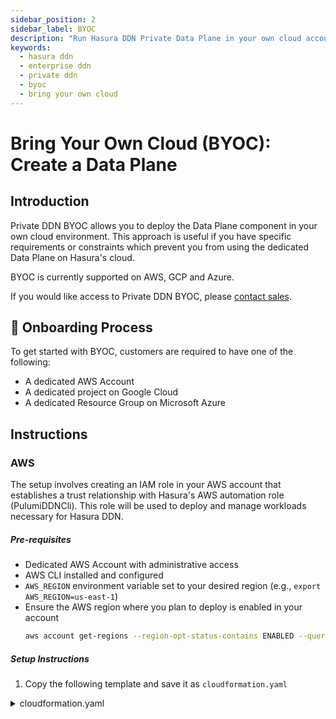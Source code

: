 ```yaml
---
sidebar_position: 2
sidebar_label: BYOC
description: "Run Hasura DDN Private Data Plane in your own cloud account, get all managed Data Plane benefits"
keywords:
  - hasura ddn
  - enterprise ddn
  - private ddn
  - byoc
  - bring your own cloud
---
```



# Bring Your Own Cloud (BYOC): Create a Data Plane

## Introduction

Private DDN BYOC allows you to deploy the Data Plane component in your own cloud environment. This approach is useful if
you have specific requirements or constraints which prevent you from using the dedicated Data Plane on Hasura's cloud.

BYOC is currently supported on AWS, GCP and Azure.

If you would like access to Private DDN BYOC, please [contact sales](https://hasura.io/contact-us).

## 📌 Onboarding Process

To get started with BYOC, customers are required to have one of the following:

- A dedicated AWS Account
- A dedicated project on Google Cloud
- A dedicated Resource Group on Microsoft Azure

## Instructions

### AWS

The setup involves creating an IAM role in your AWS account that establishes a trust relationship with Hasura's AWS automation role (PulumiDDNCli). This role will be used to deploy and manage workloads necessary for Hasura DDN.

##### Pre-requisites

- Dedicated AWS Account with administrative access
- AWS CLI installed and configured
- `AWS_REGION` environment variable set to your desired region (e.g., `export AWS_REGION=us-east-1`)
- Ensure the AWS region where you plan to deploy is enabled in your account
  ```bash
  aws account get-regions --region-opt-status-contains ENABLED --query 'Regions[*].RegionName'
  ```

##### Setup Instructions

1. Copy the following template and save it as `cloudformation.yaml`

<details>

<summary>cloudformation.yaml</summary>
```yaml
Parameters:
  ExternalId:
    Type: String
    Default: hasura-cloud
    Description: External ID for the trust relationship with Hasura Cloud
    MinLength: 2
    MaxLength: 1224
    AllowedPattern: "[A-Za-z0-9+=,.@:\\/-]*"

Resources:
  BootstrapRole:
    Type: AWS::IAM::Role
    Properties:
      RoleName: HasuraCloudBYOC
      AssumeRolePolicyDocument:
        Version: '2012-10-17'
        Statement:
          - Effect: Allow
            Principal:
              AWS: arn:aws:iam::760537944023:role/PulumiDDNCli
            Action: sts:AssumeRole
            Condition:
              StringEquals:
                sts:ExternalId: !Ref ExternalId
  BootstrapPolicy:
    Type: AWS::IAM::Policy
    Properties:
      PolicyName: HasuraCloudBYOC
      Roles:
        - !Ref BootstrapRole
      PolicyDocument:
        Version: '2012-10-17'
        Statement:
          - Effect: Allow
            Action:
              - ec2:DescribeAddresses
              - ec2:DescribeAddressesAttribute
              - ec2:DescribeAvailabilityZones
              - ec2:DescribeInternetGateways
              - ec2:DescribeNatGateways
              - ec2:DescribeNetworkInterfaces
              - ec2:DescribeRegions
              - ec2:DescribeRouteTables
              - ec2:DescribeSecurityGroupRules
              - ec2:DescribeSecurityGroups
              - ec2:DescribeSubnets
              - ec2:DescribeTags
              - ec2:DescribeVpcAttribute
              - ec2:DescribeVpcs
              - ec2:DescribeVpcEndpointServices
              - ec2:DescribeVpcEndpoints
              - eks:DeleteAddon
              - eks:DescribeAddon
              - eks:DescribeCluster
              - eks:DescribeNodegroup
              - eks:ListClusters
              - iam:GetRole
              - iam:GetServiceLinkedRoleDeletionStatus
              - sqs:GetQueueAttributes
              - rds:DescribeDBInstances
              - rds:DescribeOrderableDBInstanceOptions
            Resource: '*'
          - Effect: Allow
            Action:
              - ec2:AllocateAddress
              - ec2:AssociateAddress
              - ec2:AssociateRouteTable
              - ec2:CreateInternetGateway
              - ec2:CreateNatGateway
              - ec2:CreateRoute
              - ec2:CreateRouteTable
              - ec2:CreateSubnet
              - ec2:CreateTags
              - ec2:CreateVpc
              - ec2:CreateSecurityGroup
              - ec2:AuthorizeSecurityGroupIngress
              - ec2:CreateVpcEndpoint
              - eks:CreateCluster
              - eks:CreateNodegroup
              - globalaccelerator:CreateAccelerator
              - globalaccelerator:CreateEndpointGroup
              - globalaccelerator:CreateListener
              - globalaccelerator:TagResource
              - sqs:CreateQueue
              - sqs:TagQueue
              - acm:RequestCertificate
              - events:PutRule
              - events:TagResource
              - iam:CreateOpenIDConnectProvider
              - iam:TagOpenIDConnectProvider
              - rds:CreateDBSubnetGroup
              - rds:CreateDBInstance
            Resource: '*'
            Condition:
              StringEquals:
                aws:RequestTag/Created-By: HasuraCloud
          - Effect: Allow
            Action:
              - ec2:CreateTags
            Resource:
              - !Sub arn:aws:ec2:*:${AWS::AccountId}:security-group/*
            Condition:
              StringEquals:
                aws:RequestTag/karpenter.sh/discovery: dataplane
          - Effect: Allow
            Action:
              - ec2:DeleteTags
            Resource:
              - !Sub arn:aws:ec2:*:${AWS::AccountId}:security-group/*
            Condition:
              StringEquals:
                aws:ResourceTag/karpenter.sh/discovery: dataplane
          - Effect: Allow
            Action:
              - eks:AssociateAccessPolicy
              - eks:DisassociateAccessPolicy
            Resource:
              - !Sub arn:aws:eks:*:${AWS::AccountId}:access-entry/dataplane/*
          - Effect: Allow
            Action:
              - iam:AttachRolePolicy
              - iam:CreateInstanceProfile
              - iam:CreatePolicy
              - iam:CreateRole
              - iam:CreatePolicyVersion
              - iam:DeleteInstanceProfile
              - iam:DeleteOpenIDConnectProvider
              - iam:DeletePolicy
              - iam:DeleteRole
              - iam:DeleteServiceLinkedRole
              - iam:DetachRolePolicy
              - iam:UpdateAssumeRolePolicy
              - iam:UpdateOpenIDConnectProviderThumbprint
              - iam:GetInstanceProfile
              - iam:GetOpenIDConnectProvider
              - iam:GetPolicy
              - iam:GetPolicyVersion
              - iam:GetRolePolicy
              - iam:ListAttachedRolePolicies
              - iam:ListInstanceProfilesForRole
              - iam:ListOpenIDConnectProviderTags
              - iam:ListPolicyVersions
              - iam:ListRolePolicies
              - iam:PassRole
              - iam:PutRolePolicy
              - iam:RemoveRoleFromInstanceProfile
              - iam:TagInstanceProfile
              - iam:TagOpenIDConnectProvider
              - iam:TagPolicy
              - iam:TagRole
            Resource:
              # Roles
              - !Sub arn:aws:iam::${AWS::AccountId}:role/KarpenterNodeRole
              - !Sub arn:aws:iam::${AWS::AccountId}:role/eksClusterRole-*
              - !Sub arn:aws:iam::${AWS::AccountId}:role/lb-controller-*
              - !Sub arn:aws:iam::${AWS::AccountId}:role/autoscaler-controller-*
              - !Sub arn:aws:iam::${AWS::AccountId}:role/global-accelerator-operator-*
              - !Sub arn:aws:iam::${AWS::AccountId}:role/karpenter-controller-*
              - !Sub arn:aws:iam::${AWS::AccountId}:role/HasuraWorkloadAutomationRole-*
              - !Sub arn:aws:iam::${AWS::AccountId}:role/vpc-cni-*
              - !Sub arn:aws:iam::${AWS::AccountId}:role/ebsCsiDriverRole-*
              # Instance Profiles
              - !Sub arn:aws:iam::${AWS::AccountId}:instance-profile/dataplane_*
              # Policies
              - !Sub arn:aws:iam::${AWS::AccountId}:policy/lb-controller-*
              - !Sub arn:aws:iam::${AWS::AccountId}:policy/autoscaler-controller-*
              - !Sub arn:aws:iam::${AWS::AccountId}:policy/global-accelerator-operator-*
              - !Sub arn:aws:iam::${AWS::AccountId}:policy/karpenter-controller-*
              # OIDC Providers
              - !Sub arn:aws:iam::${AWS::AccountId}:oidc-provider/oidc.eks.*
              # Service Roles
              - !Sub arn:aws:iam::${AWS::AccountId}:role/aws-service-role/spot.amazonaws.com/AWSServiceRoleForEC2Spot
          - Effect: Allow
            Action:
              - iam:CreateServiceLinkedRole
            Resource: '*'
            Condition:
              StringEquals:
                iam:AWSServiceName:
                  - spot.amazonaws.com
                  - globalaccelerator.amazonaws.com
                  - eks.amazonaws.com
                  - eks-nodegroup.amazonaws.com
                  - rds.amazonaws.com
          - Effect: Allow
            Action:
              - eks:*
              - globalaccelerator:*
              - sqs:*
              - acm:*
              - events:*
              - rds:*
            Resource: '*'
            Condition:
              StringEquals:
                aws:ResourceTag/Created-By: HasuraCloud
          - Effect: Allow
            Action:
              - ec2:*
            Resource: '*'
            Condition:
              StringEquals:
                ec2:ResourceTag/Created-By: HasuraCloud

Outputs:
  RoleArn:
    Description: "ARN of the HasuraCloudBYOC IAM Role"
    Value: !GetAtt BootstrapRole.Arn
```
</details>

2. Deploy the CloudFormation stack:

   First, check if the stack already exists:
   ```bash
   aws cloudformation describe-stacks --stack-name hasura-cloud-byoc
   ```

   Then, based on the result:
   - If you see an error "Stack with id hasura-cloud-byoc does not exist":
     ```bash
     # Create new stack
     aws cloudformation create-stack \
       --stack-name hasura-cloud-byoc \
       --template-body file://cloudformation.yaml \
       --capabilities CAPABILITY_NAMED_IAM \
       --parameters ParameterKey=ExternalId,ParameterValue=hasura-cloud

     # Wait for creation to complete
     aws cloudformation wait stack-create-complete \
       --stack-name hasura-cloud-byoc
     ```

   - If the stack exists:
     ```bash
     # Update existing stack
     aws cloudformation update-stack \
       --stack-name hasura-cloud-byoc \
       --template-body file://cloudformation.yaml \
       --capabilities CAPABILITY_NAMED_IAM \
       --parameters ParameterKey=ExternalId,ParameterValue=hasura-cloud

     # Wait for update to complete
     aws cloudformation wait stack-update-complete \
       --stack-name hasura-cloud-byoc
     ```

3. Monitor stack status:
   ```bash
   aws cloudformation describe-stacks \
     --stack-name hasura-cloud-byoc \
     --query 'Stacks[0].StackStatus'
   ```

4. Once complete, retrieve the Role ARN:
   ```bash
   aws cloudformation describe-stacks \
     --stack-name hasura-cloud-byoc \
     --query 'Stacks[0].Outputs[?OutputKey==`RoleArn`].OutputValue' \
     --output text
   ```

##### Required Information

Share the following with the Hasura team:

- (Required) Role ARN (From output above)
- (Required) AWS Region
- (Optional) External ID
  - The external ID used in the trust relationship between your AWS account and Hasura's AWS account
  - This is the value you specified for the `ExternalId` parameter in the CloudFormation template
  - If not specified, the default value "hasura-cloud" will be used
  - Must have a minimum of 2 characters and a maximum of 1,224 characters
  - Must be alphanumeric without white space, but can include the following symbols: plus (+), equal (=), comma (,), period (.), at (@), colon (:), forward slash (/), and hyphen (-)
  - **Important**: Make sure to provide this value to the Hasura team if you've customized it
- (Optional) Preferred Availability Zones
  - Use AZ IDs (e.g., use1-az1, use1-az2) instead of AZ names (us-east-1a, us-east-1b)
  - You can get the AZ IDs by running:
    ```bash
    aws ec2 describe-availability-zones \
    --region <region> \
    --output table \
    --query "AvailabilityZones[?State=='available'] | [].{ZoneName: ZoneName, ZoneId: ZoneId}"
    ```
  - If you have specific zones which you'd like to use, please pass it along. Otherwise, Hasura will assign accordingly.
- (Optional) VPC CIDR (/16-/19 CIDR)
  - If you have a specific CIDR in mind for the VPC setup, please pass it along. If not specified, Hasura will assign 10.0.0.0/16.
  - Note: If you are planning to use VPC Peering, this CIDR should not conflict with any networks on your side.
- (Optional) Kubernetes Service CIDR (/16-20 CIDR)
  - A /16-/20 CIDR block used for Kubernetes service cluster IP addresses in your Data Plane. If not specified, Hasura will assign 172.20.0.0/16.
  - Note: If you are planning to use VPC Peering, this CIDR should not conflict with any networks on your side.

***

### GCP

The setup involves enabling APIs & creating IAM policy bindings; The IAM policy bindings establish a trust relationship
with Hasura’s GCP service account which will be used to deploy and manage workloads necessary for Hasura DDN.

##### Pre-requisites

- Dedicated GCP Project

##### Setup instructions

- Enable APIs within GCP project:

```bash
gcloud services enable \
  compute.googleapis.com \
  dns.googleapis.com \
  gkehub.googleapis.com \
  multiclusterservicediscovery.googleapis.com \
  trafficdirector.googleapis.com \
  multiclusteringress.googleapis.com \
  sqladmin.googleapis.com \
  servicenetworking.googleapis.com \
  container.googleapis.com \
  certificatemanager.googleapis.com --project ${GCP_PROJECT_ID}
```

- Create following IAM Policy bindings for Hasura's `ddn-automation` service account:

<details>

<summary>IAM Policy bindings</summary>
```bash
gcloud projects add-iam-policy-binding ${GCP_PROJECT_ID} \
  --member "serviceAccount:ddn-automation@hasura-ddn.iam.gserviceaccount.com" \
  --role roles/compute.networkAdmin

gcloud projects add-iam-policy-binding ${GCP_PROJECT_ID} \
  --member "serviceAccount:ddn-automation@hasura-ddn.iam.gserviceaccount.com" \
  --role roles/dns.admin

gcloud projects add-iam-policy-binding ${GCP_PROJECT_ID} \
  --member "serviceAccount:ddn-automation@hasura-ddn.iam.gserviceaccount.com" \
  --role roles/gkehub.editor

gcloud projects add-iam-policy-binding ${GCP_PROJECT_ID} \
  --member "serviceAccount:ddn-automation@hasura-ddn.iam.gserviceaccount.com" \
  --role roles/logging.configWriter

gcloud projects add-iam-policy-binding ${GCP_PROJECT_ID} \
  --member "serviceAccount:ddn-automation@hasura-ddn.iam.gserviceaccount.com" \
  --role roles/container.clusterAdmin

gcloud projects add-iam-policy-binding ${GCP_PROJECT_ID} \
  --member "serviceAccount:ddn-automation@hasura-ddn.iam.gserviceaccount.com" \
  --role roles/monitoring.metricsScopesAdmin

gcloud projects add-iam-policy-binding ${GCP_PROJECT_ID} \
  --member "serviceAccount:ddn-automation@hasura-ddn.iam.gserviceaccount.com" \
  --role roles/certificatemanager.editor

gcloud projects add-iam-policy-binding ${GCP_PROJECT_ID} \
  --member='serviceAccount:ddn-automation@hasura-ddn.iam.gserviceaccount.com' \
  --role='roles/resourcemanager.projectIamAdmin' \
  --condition='^:^title=Restrict IAM Granting for ddn-automation:description=Restrict ddn-automation to granting specific roles to specific members:expression=api.getAttribute("iam.googleapis.com/modifiedGrantsByRole", []).hasOnly(["roles/container.defaultNodeServiceAccount"]) || api.getAttribute("iam.googleapis.com/modifiedGrantsByRole", []).hasOnly(["roles/container.admin"]) || api.getAttribute("iam.googleapis.com/modifiedGrantsByRole", []).hasOnly(["roles/compute.networkViewer"])'

gcloud projects add-iam-policy-binding ${GCP_PROJECT_ID} \
  --member "serviceAccount:ddn-automation@hasura-ddn.iam.gserviceaccount.com" \
  --role roles/container.admin

gcloud projects add-iam-policy-binding ${GCP_PROJECT_ID} \
  --member "serviceAccount:ddn-automation@hasura-ddn.iam.gserviceaccount.com" \
  --role roles/iam.serviceAccountAdmin

gcloud projects add-iam-policy-binding ${GCP_PROJECT_ID} \
  --member "serviceAccount:ddn-automation@hasura-ddn.iam.gserviceaccount.com" \
  --role roles/cloudsql.admin

gcloud projects add-iam-policy-binding ${GCP_PROJECT_ID} \
  --member "serviceAccount:ddn-automation@hasura-ddn.iam.gserviceaccount.com" \
  --role roles/iam.workloadIdentityPoolAdmin
```
</details>

##### Provide Required Information

Share the following with the Hasura team:

- (Required) Project ID
- (Required) GCP Region
- (Optional) Preferred Availability Zones
  - If you have specific zones which you'd like to use, please pass it along.  Otherwise, Hasura will assign accordingly.
- (Optional) VPC CIDR (/16-/19 CIDR)
  - If you have a specific CIDR in mind for the VPC setup, please pass it along.  If not specified, Hasura will assign 10.0.0.0/16.
  - Note: If you are planning to use VPC Peering, this CIDR should not conflict with any networks on your side.

***

### Azure

The setup involves creating service principal registrations and role assignments that establish a trust relationship with Hasura's Azure automation service principals. These will be used to deploy and manage workloads necessary for Hasura DDN.

##### Prerequisites

- Azure Account with administrative access
- Dedicated Azure Subscription where Hasura Cloud will provision BYOC infrastructure
- Permissions to register Enterprise applications in your Azure AD tenant
- Permissions to assign roles at the subscription level

##### Provisioning Access

###### Step 1: Register Hasura Cloud Service Principals

You need to register the Hasura Cloud service principal in your Azure AD tenant:

**For Infrastructure Provisioning (PrivateDdnInfra):**

1. Log in with an account that has permissions to register Enterprise applications
2. Open a browser tab and navigate to the following URL, replacing `<TENANT_ID>` with your Azure Tenant ID:
   ```
   https://login.microsoftonline.com/<TENANT_ID>/oauth2/authorize?client_id=4f7f1f59-f0b0-4adb-8603-2afacc50552b&response_type=code&redirect_uri=https://hasura.io/docs/3.0/private-ddn/creating-a-data-plane/byoc
   ```
3. Verify the service principal details match exactly:
   - **Client ID**: `4f7f1f59-f0b0-4adb-8603-2afacc50552b`
   - **Name**: `Hasura Cloud Infrastructure Manager`
4. Select "Consent on behalf of your organization" and click "Accept"
5. You will be redirected back to this documentation page, confirming the registration was completed

###### Step 2: Verify Service Principal Registration

After completing the registration process, you can verify that the service principal was created successfully:

1. Go to the [Azure Portal](https://portal.azure.com)
2. Navigate to **Azure Active Directory** → **Enterprise applications**
3. Search for "Hasura Cloud Infrastructure Manager" to confirm it appears in your tenant

###### Step 3: Deploy Role Assignments Using Azure Bicep

Use the provided Azure Bicep template to automatically set up the required roles and permissions:

1. Copy the following ARM template and save it as `role.json`:

<details>
<summary>role.json</summary>

```json
{
  "$schema": "https://schema.management.azure.com/schemas/2018-05-01/subscriptionDeploymentTemplate.json#",
  "contentVersion": "1.0.0.0",
  "metadata": {
    "_generator": {
      "name": "bicep",
      "version": "0.37.4.10188",
      "templateHash": "2560153094460201751"
    }
  },
  "parameters": {
    "resourceGroupNames": {
      "type": "array",
      "metadata": {
        "description": "An array of resource group names to assign the role in."
      }
    },
    "principalId": {
      "type": "string",
      "metadata": {
        "description": "The principal (service principal) ID to assign the role to."
      }
    },
    "principalType": {
      "type": "string",
      "defaultValue": "ServicePrincipal",
      "allowedValues": [
        "User",
        "Group",
        "ServicePrincipal"
      ],
      "metadata": {
        "description": "The type of principal (User, Group, or ServicePrincipal)."
      }
    }
  },
  "resources": [
    {
      "type": "Microsoft.Authorization/roleDefinitions",
      "apiVersion": "2022-04-01",
      "name": "[guid(subscription().id, 'HasuraCloudBYOCRole')]",
      "properties": {
        "roleName": "HasuraCloudBYOC",
        "description": "Role for Hasura Cloud BYOC",
        "type": "CustomRole",
        "assignableScopes": [
          "[subscription().id]"
        ],
        "permissions": [
          {
            "actions": [
              "Microsoft.DBforPostgreSQL/flexibleServers/*"
            ]
          }
        ]
      }
    },
    {
      "copy": {
        "name": "roleAssignments",
        "count": "[length(parameters('resourceGroupNames'))]"
      },
      "type": "Microsoft.Resources/deployments",
      "apiVersion": "2022-09-01",
      "name": "[format('roleAssignment-{0}', parameters('resourceGroupNames')[copyIndex()])]",
      "resourceGroup": "[parameters('resourceGroupNames')[copyIndex()]]",
      "properties": {
        "expressionEvaluationOptions": {
          "scope": "inner"
        },
        "mode": "Incremental",
        "parameters": {
          "customRoleDefinitionId": {
            "value": "[subscriptionResourceId('Microsoft.Authorization/roleDefinitions', guid(subscription().id, 'HasuraCloudBYOCRole'))]"
          },
          "principalId": {
            "value": "[parameters('principalId')]"
          },
          "principalType": {
            "value": "[parameters('principalType')]"
          }
        },
        "template": {
          "$schema": "https://schema.management.azure.com/schemas/2019-04-01/deploymentTemplate.json#",
          "contentVersion": "1.0.0.0",
          "metadata": {
            "_generator": {
              "name": "bicep",
              "version": "0.37.4.10188",
              "templateHash": "3705801931007012674"
            }
          },
          "parameters": {
            "customRoleDefinitionId": {
              "type": "string",
              "metadata": {
                "description": "The custom role definition ID to assign."
              }
            },
            "principalId": {
              "type": "string",
              "metadata": {
                "description": "The principal (user, group, service principal) object ID to assign the role to."
              }
            },
            "principalType": {
              "type": "string",
              "defaultValue": "ServicePrincipal",
              "allowedValues": [
                "User",
                "Group",
                "ServicePrincipal"
              ],
              "metadata": {
                "description": "The type of principal (User, Group, or ServicePrincipal)."
              }
            }
          },
          "variables": {
            "networkContributorRoleId": "4d97b98b-1d4f-4787-a291-c67834d212e7",
            "managedIdentityContributorRoleId": "e40ec5ca-96e0-45a2-b4ff-59039f2c2b59",
            "managedIdentityOperatorRoleId": "f1a07417-d97a-45cb-824c-7a7467783830",
            "aksContributorRoleId": "ed7f3fbd-7b88-4dd4-9017-9adb7ce333f8",
            "rbacAdministratorRoleId": "f58310d9-a9f6-439a-9e8d-f62e7b41a168",
            "rbacCondition": "!(ActionMatches{'Microsoft.Authorization/roleAssignments/write'} OR ActionMatches{'Microsoft.Authorization/roleAssignments/delete'}) OR (@Request[Microsoft.Authorization/roleAssignments:RoleDefinitionId] ForAnyOfAnyValues:GuidEquals {4d97b98b-1d4f-4787-a291-c67834d212e7, acdd72a7-3385-48ef-bd42-f606fba81ae7, b1ff04bb-8a4e-4dc4-8eb5-8693973ce19b} AND @Request[Microsoft.Authorization/roleAssignments:PrincipalType] ForAnyOfAnyValues:StringEqualsIgnoreCase {'ServicePrincipal', 'MSI'})"
          },
          "resources": [
            {
              "type": "Microsoft.Authorization/roleAssignments",
              "apiVersion": "2022-04-01",
              "name": "[guid(resourceGroup().id, parameters('customRoleDefinitionId'), parameters('principalId'), 'custom')]",
              "properties": {
                "roleDefinitionId": "[parameters('customRoleDefinitionId')]",
                "principalId": "[parameters('principalId')]",
                "principalType": "[parameters('principalType')]"
              }
            },
            {
              "type": "Microsoft.Authorization/roleAssignments",
              "apiVersion": "2022-04-01",
              "name": "[guid(resourceGroup().id, variables('networkContributorRoleId'), parameters('principalId'), 'network')]",
              "properties": {
                "roleDefinitionId": "[subscriptionResourceId('Microsoft.Authorization/roleDefinitions', variables('networkContributorRoleId'))]",
                "principalId": "[parameters('principalId')]",
                "principalType": "[parameters('principalType')]"
              }
            },
            {
              "type": "Microsoft.Authorization/roleAssignments",
              "apiVersion": "2022-04-01",
              "name": "[guid(resourceGroup().id, variables('managedIdentityContributorRoleId'), parameters('principalId'), 'identity')]",
              "properties": {
                "roleDefinitionId": "[subscriptionResourceId('Microsoft.Authorization/roleDefinitions', variables('managedIdentityContributorRoleId'))]",
                "principalId": "[parameters('principalId')]",
                "principalType": "[parameters('principalType')]"
              }
            },
            {
              "type": "Microsoft.Authorization/roleAssignments",
              "apiVersion": "2022-04-01",
              "name": "[guid(resourceGroup().id, variables('managedIdentityOperatorRoleId'), parameters('principalId'), 'operator')]",
              "properties": {
                "roleDefinitionId": "[subscriptionResourceId('Microsoft.Authorization/roleDefinitions', variables('managedIdentityOperatorRoleId'))]",
                "principalId": "[parameters('principalId')]",
                "principalType": "[parameters('principalType')]"
              }
            },
            {
              "type": "Microsoft.Authorization/roleAssignments",
              "apiVersion": "2022-04-01",
              "name": "[guid(resourceGroup().id, variables('aksContributorRoleId'), parameters('principalId'), 'aks')]",
              "properties": {
                "roleDefinitionId": "[subscriptionResourceId('Microsoft.Authorization/roleDefinitions', variables('aksContributorRoleId'))]",
                "principalId": "[parameters('principalId')]",
                "principalType": "[parameters('principalType')]"
              }
            },
            {
              "type": "Microsoft.Authorization/roleAssignments",
              "apiVersion": "2022-04-01",
              "name": "[guid(resourceGroup().id, variables('rbacAdministratorRoleId'), parameters('principalId'), 'rbac')]",
              "properties": {
                "roleDefinitionId": "[subscriptionResourceId('Microsoft.Authorization/roleDefinitions', variables('rbacAdministratorRoleId'))]",
                "principalId": "[parameters('principalId')]",
                "principalType": "[parameters('principalType')]",
                "condition": "[variables('rbacCondition')]",
                "conditionVersion": "2.0"
              }
            }
          ]
        }
      },
      "dependsOn": [
        "[subscriptionResourceId('Microsoft.Authorization/roleDefinitions', guid(subscription().id, 'HasuraCloudBYOCRole'))]"
      ]
    }
  ]
}
```
</details>

2. Deploy the template using Azure CLI:

   ```bash
   # Set your subscription
   az account set --subscription "your-subscription-id"

   # Get the Object ID of the Hasura Cloud Infrastructure Manager service principal
   PRINCIPAL_ID=$(az ad sp list --filter "appId eq '4f7f1f59-f0b0-4adb-8603-2afacc50552b'" --query "[0].id" --output tsv)

   # Deploy the template
   az deployment sub create \
     --name "hasura-cloud-byoc" \
     --location "East US" \
     --template-file role.json \
     --parameters \
       resourceGroupNames='["your-resource-group-name"]' \
       principalId="$PRINCIPAL_ID" \
       principalType="ServicePrincipal"
   ```

   Replace the following values:
   - `your-subscription-id`: Your Azure subscription ID
   - `your-resource-group-name`: The resource group where Hasura will operate (you can specify multiple resource groups: `'["rg1","rg2","rg3"]'`)
   - `"East US"`: Your preferred Azure region

3. Monitor the deployment:
   ```bash
   az deployment sub show --name hasura-cloud-byoc --query 'properties.provisioningState'
   ```

##### Additional Requirements

###### Feature Flag Registration

Register the required Azure feature flag for API server VNet integration:

```bash
az feature register --namespace "Microsoft.ContainerService" --name "EnableAPIServerVnetIntegrationPreview"
```

You can check the registration status with:
```bash
az feature show --namespace "Microsoft.ContainerService" --name "EnableAPIServerVnetIntegrationPreview"
```

##### Required Information

Gather the following information from your [Azure Portal](https://portal.azure.com/#blade/Microsoft_AAD_IAM/ActiveDirectoryMenuBlade/Overview) and provide it to the Hasura team:

**Required:**
- **Subscription ID**: The target subscription where BYOC infrastructure will be deployed
- **Tenant ID**: Your Azure AD tenant identifier
- **Resource Group Name(s)**: The resource group(s) where Hasura will operate
- **Azure Region**: The target region for deployment (e.g., "East US", "West Europe")

**Optional:**
- **Preferred Availability Zones**: Specific logical zone IDs within your chosen region
  - If not specified, Hasura will select zones automatically
  - Use logical zone IDs (e.g., "1", "2", "3") which map to physical zones
  - You can get the zone mappings by running:
    ```bash
    az rest --method get \
      --uri '/subscriptions/{subscriptionId}/locations?api-version=2022-12-01' \
      --query 'value[?name==`eastus` && availabilityZoneMappings != `null`].{displayName: displayName, name: name, availabilityZoneMappings: availabilityZoneMappings}'
    ```
    Replace `eastus` with your desired region name and `{subscriptionId}` with your subscription ID
  - Example: ["1", "2", "3"] for logical zones 1, 2, and 3
- **VNet CIDR**: Custom CIDR block for the virtual network (/16-/19 range)
  - Default: 10.0.0.0/16 if not specified
  - **Important**: Ensure this doesn't conflict with existing networks if using VNet peering

